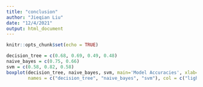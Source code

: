 ---
title: "conclusion"
author: "Jieqian Liu"
date: "12/4/2021"
output: html_document
---

```{r setup, include=FALSE}
knitr::opts_chunk$set(echo = TRUE)
```

```{r}
decision_tree = c(0.68, 0.69, 0.49, 0.48)
naive_bayes = c(0.75, 0.66)
svm = c(0.58, 0.82, 0.58)
boxplot(decision_tree, naive_bayes, svm, main='Model Accuracies', xlab='Model', ylab='Accuracy', 
        names = c("decision_tree", "naive_bayes", "svm"), col = c("lightblue", "lightyellow", "lightgreen"))
```